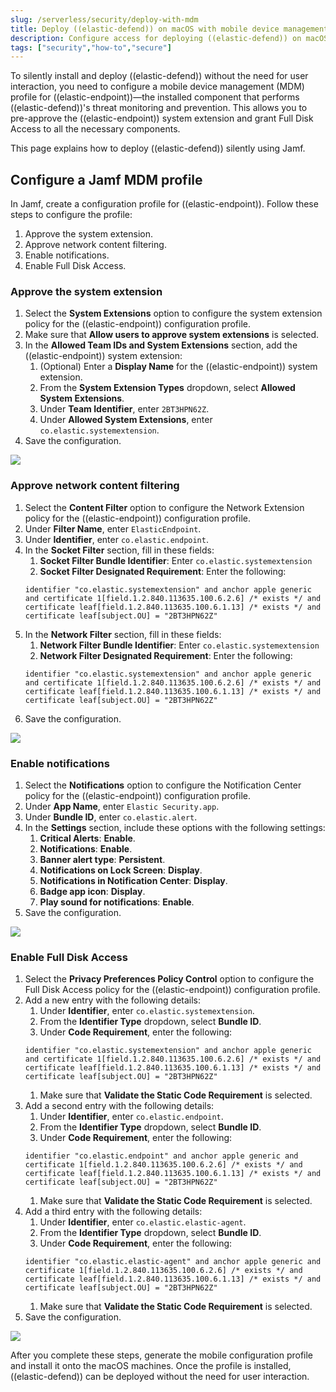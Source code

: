 ```yaml
---
slug: /serverless/security/deploy-with-mdm
title: Deploy ((elastic-defend)) on macOS with mobile device management
description: Configure access for deploying ((elastic-defend)) on macOS with mobile device management.
tags: ["security","how-to","secure"]
---
```


<div id="deploy-elastic-endpoint-mdm"></div>

To silently install and deploy ((elastic-defend)) without the need for user interaction, you need to configure a mobile device management (MDM) profile for ((elastic-endpoint))—the installed component that performs ((elastic-defend))'s threat monitoring and prevention. This allows you to pre-approve the ((elastic-endpoint)) system extension and grant Full Disk Access to all the necessary components.

This page explains how to deploy ((elastic-defend)) silently using Jamf.

## Configure a Jamf MDM profile

In Jamf, create a configuration profile for ((elastic-endpoint)). Follow these steps to configure the profile:

1. <DocLink slug="/serverless/security/deploy-with-mdm" section="approve-the-system-extension">Approve the system extension</DocLink>.
1. <DocLink slug="/serverless/security/deploy-with-mdm" section="approve-network-content-filtering">Approve network content filtering</DocLink>.
1. <DocLink slug="/serverless/security/deploy-with-mdm" section="enable-notifications">Enable notifications</DocLink>.
1. <DocLink slug="/serverless/security/deploy-with-mdm" section="enable-full-disk-access">Enable Full Disk Access</DocLink>.

### Approve the system extension

1. Select the **System Extensions** option to configure the system extension policy for the ((elastic-endpoint)) configuration profile. 
1. Make sure that **Allow users to approve system extensions** is selected. 
1. In the **Allowed Team IDs and System Extensions** section, add the ((elastic-endpoint)) system extension:
    1. (Optional) Enter a **Display Name** for the ((elastic-endpoint)) system extension.
    1. From the **System Extension Types** dropdown, select **Allowed System Extensions**.
    1. Under **Team Identifier**, enter `2BT3HPN62Z`.
    1. Under **Allowed System Extensions**, enter `co.elastic.systemextension`.
1. Save the configuration.

![](../images/deploy-with-mdm/system-extension-jamf.png)

### Approve network content filtering

1. Select the **Content Filter** option to configure the Network Extension policy for the ((elastic-endpoint)) configuration profile.
1. Under **Filter Name**, enter `ElasticEndpoint`.
1. Under **Identifier**, enter `co.elastic.endpoint`.
1. In the **Socket Filter** section, fill in these fields:
    1. **Socket Filter Bundle Identifier**: Enter `co.elastic.systemextension`
    1. **Socket Filter Designated Requirement**: Enter the following:
    ```
    identifier "co.elastic.systemextension" and anchor apple generic and certificate 1[field.1.2.840.113635.100.6.2.6] /* exists */ and certificate leaf[field.1.2.840.113635.100.6.1.13] /* exists */ and certificate leaf[subject.OU] = "2BT3HPN62Z"
    ```
1. In the **Network Filter** section, fill in these fields:
    1. **Network Filter Bundle Identifier**: Enter `co.elastic.systemextension`
    1. **Network Filter Designated Requirement**: Enter the following:
    ```
    identifier "co.elastic.systemextension" and anchor apple generic and certificate 1[field.1.2.840.113635.100.6.2.6] /* exists */ and certificate leaf[field.1.2.840.113635.100.6.1.13] /* exists */ and certificate leaf[subject.OU] = "2BT3HPN62Z"
    ```
1. Save the configuration.

![](../images/deploy-with-mdm/content-filtering-jamf.png)

### Enable notifications

1. Select the **Notifications** option to configure the Notification Center policy for the ((elastic-endpoint)) configuration profile. 
1. Under **App Name**, enter `Elastic Security.app`.
1. Under **Bundle ID**, enter `co.elastic.alert`.
1. In the **Settings** section, include these options with the following settings:
    1. **Critical Alerts**: **Enable**.
    1. **Notifications**: **Enable**.
    1. **Banner alert type**: **Persistent**.
    1. **Notifications on Lock Screen**: **Display**.
    1. **Notifications in Notification Center**: **Display**.
    1. **Badge app icon**: **Display**.
    1. **Play sound for notifications**: **Enable**.
1. Save the configuration.

![](../images/deploy-with-mdm/notifications-jamf.png)

### Enable Full Disk Access

1. Select the **Privacy Preferences Policy Control** option to configure the Full Disk Access policy for the ((elastic-endpoint)) configuration profile.
1. Add a new entry with the following details:
    1. Under **Identifier**, enter `co.elastic.systemextension`.
    1. From the **Identifier Type** dropdown, select **Bundle ID**.
    1. Under **Code Requirement**, enter the following:
    ```
    identifier "co.elastic.systemextension" and anchor apple generic and certificate 1[field.1.2.840.113635.100.6.2.6] /* exists */ and certificate leaf[field.1.2.840.113635.100.6.1.13] /* exists */ and certificate leaf[subject.OU] = "2BT3HPN62Z"
    ```
    1. Make sure that **Validate the Static Code Requirement** is selected.
1. Add a second entry with the following details:
    1. Under **Identifier**, enter `co.elastic.endpoint`.
    1. From the **Identifier Type** dropdown, select **Bundle ID**.
    1. Under **Code Requirement**, enter the following:
    ```
    identifier "co.elastic.endpoint" and anchor apple generic and certificate 1[field.1.2.840.113635.100.6.2.6] /* exists */ and certificate leaf[field.1.2.840.113635.100.6.1.13] /* exists */ and certificate leaf[subject.OU] = "2BT3HPN62Z"
    ```
    1. Make sure that **Validate the Static Code Requirement** is selected.
1. Add a third entry with the following details:
    1. Under **Identifier**,  enter `co.elastic.elastic-agent`.
    1. From the **Identifier Type** dropdown, select **Bundle ID**.
    1. Under **Code Requirement**, enter the following:
    ```
    identifier "co.elastic.elastic-agent" and anchor apple generic and certificate 1[field.1.2.840.113635.100.6.2.6] /* exists */ and certificate leaf[field.1.2.840.113635.100.6.1.13] /* exists */ and certificate leaf[subject.OU] = "2BT3HPN62Z"
    ```
    1. Make sure that **Validate the Static Code Requirement** is selected.
1. Save the configuration.

![](../images/deploy-with-mdm/fda-jamf.png)

After you complete these steps, generate the mobile configuration profile and install it onto the macOS machines. Once the profile is installed, ((elastic-defend)) can be deployed without the need for user interaction.
